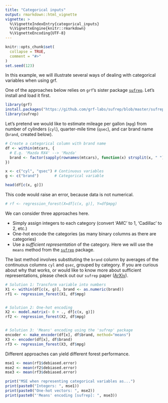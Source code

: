 ```yaml
---
title: "Categorical inputs"
output: rmarkdown::html_vignette
vignette: >
  %\VignetteIndexEntry{categorical_inputs}
  %\VignetteEngine{knitr::rmarkdown}
  %\VignetteEncoding{UTF-8}
---
```


```r
knitr::opts_chunk$set(
  collapse = TRUE,
  comment = "#>"
)
set.seed(123)
```

In this example, we will illustrate several ways of dealing with categorical variables when using grf.

One of the approaches below relies on `grf`'s sister package [`sufrep`](https://github.com/grf-labs/sufrep). Let's install and load it first.

```r
library(grf)
install.packages("https://github.com/grf-labs/sufrep/blob/master/sufrep_0.1.0.tar.gz?raw=true", repos = NULL, type = "source")
library(sufrep)
```

Let's pretend we would like to estimate mileage per gallon (`mpg`) from number of cylinders (`cyl`),
quarter-mile time (`qsec`), and car brand name (`brand`, created below).

```r
# Create a categorical column with brand name
df <- within(mtcars, {
  # E.g. 'Mazda RX4' --> 'Mazda'
  brand <- factor(sapply(rownames(mtcars), function(x) strsplit(x, " ")[[1]][1]))
})

x <- c("cyl", "qsec") # Continuous variables
g <- c("brand")       # Categorical variable

head(df[c(x, g)])
```

This code would raise an error, because data is not numerical.

```r
# rf <- regression_forest(X=df[c(x, g)], Y=df$mpg)
```

We can consider three approaches here.

+ Simply assign integers to each category (convert 'AMC' to 1, 'Cadillac' to 2, etc.)
+ One-hot encode the categories (as many binary columns as there are categories)
+ Use a _sufficient representation_ of the category. Here we will use the `means` method from the [`sufrep`](https://github.com/grf-labs/sufrep) package.

The last method involves substituting the `brand` column by averages of the continuous columns `cyl` and `qsec`, grouped by category. If you are curious about why that works, or would like to know more about sufficient representations, please check out our `sufrep` paper ([ArXiv](https://arxiv.org/abs/1908.09874v1)).

```r
# Solution 1: Transform variable into numbers
X1 <- within(df[c(x, g)], brand <- as.numeric(brand))
rf1 <- regression_forest(X1, df$mpg)


# Solution 2: One-hot encoding
X2 <- model.matrix(~ 0 + ., df[c(x, g)])
rf2 <- regression_forest(X2, df$mpg)


# Solution 3: 'Means' encoding using the 'sufrep' package
encoder <- make_encoder(df[x], df$brand, method="means")
X3 <- encoder(df[x], df$brand)
rf3 <- regression_forest(X3, df$mpg)
```

Different approaches can yield different forest performance.

```r
mse1 <- mean(rf1$debiased.error)
mse2 <- mean(rf2$debiased.error)
mse3 <- mean(rf3$debiased.error)

print("MSE when representing categorical variables as...")
print(paste0("Integers: ", mse1))
print(paste0("One-hot vectors: ", mse2))
print(paste0("'Means' encoding [sufrep]: ", mse3))
```
